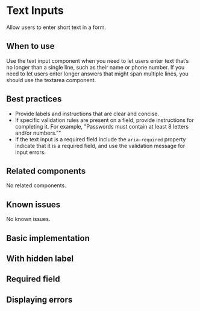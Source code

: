 
<Meta of={stories} />

# Text Inputs

Allow users to enter short text in a form.

## When to use

Use the text input component when you need to let users enter text that’s no
longer than a single line, such as their name or phone number. If you need to
let users enter longer answers that might span multiple lines, you should use
the textarea component.

## Best practices

- Provide labels and instructions that are clear and concise.
- If specific validation rules are present on a field, provide instructions for
  completing it. For example, "Passwords must contain at least 8 letters and/or numbers.""
- If the text input is a required field include the `aria-required` property indicate
  that it is a required field, and use the validation message for input errors.

## Related components

No related components.

## Known issues

No known issues.

## Basic implementation

<Story of={stories.basic} />

## With hidden label

<Story of={stories.hideLabel} />

## Required field

<Story of={stories.required} />

## Displaying errors

<Story of={stories.withError} />
